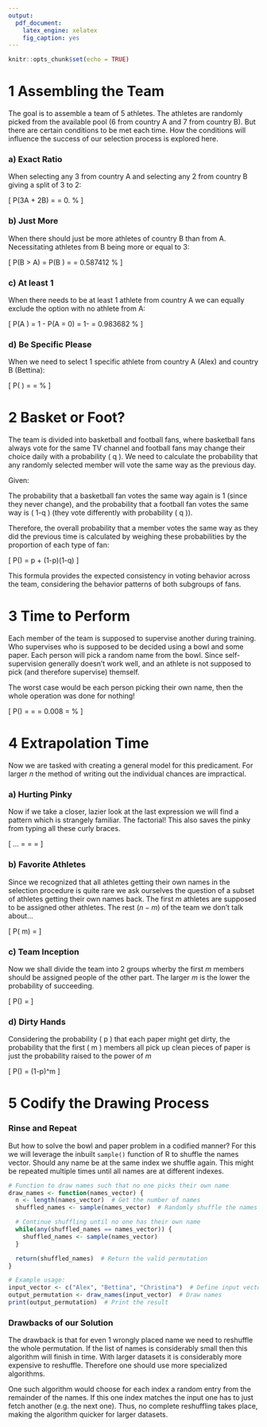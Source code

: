 ```yaml
---
output:
  pdf_document:
    latex_engine: xelatex
    fig_caption: yes
---
```


\thispagestyle{empty}

\begin{center}
  \vspace*{2cm}
  \Huge\textbf{Case Study 1 - Probability} \\[0.5cm]
  \Large\textbf{By example of Sports Team Selection Procedures} \\[1cm]
  \large
  \begin{tabular}{c}
    Benjamin Maixner \\
    Chirill Glitos \\
    Franziska Kirschner \\
    Said Rizvanov \\
  \end{tabular}
  \vfill
  \normalsize
  \textbf{Date}: `r format(Sys.Date(), "%B %d, %Y")`
\end{center}


```r
knitr::opts_chunk$set(echo = TRUE)
```
\newpage

# 1 Assembling the Team

The goal is to assemble a team of 5 athletes. The athletes are randomly picked from the available pool (6 from country A and 7 from country B). But there are certain conditions to be met each time. How the conditions will influence the success of our selection process is explored here.

### a) Exact Ratio

When selecting any 3 from country A and selecting any 2 from country B giving a split of 3 to 2:

\[
P(3A + 2B) = \frac{\binom{6}{3} \times \binom{7}{2}}{\binom{13}{5}} = 0.\overline{326340} \approx 32.63\%
\]

### b) Just More

When there should just be more athletes of country B than from A. Necessitating athletes from B being more or equal to 3:

\[
P(B > A) = P(B \geq 3) = \frac{\binom{7}{3} \times \binom{6}{2} + \binom{7}{4} \times \binom{6}{1} + \binom{7}{5} \times \binom{6}{0}}{\binom{13}{5}} = 0.587412 \approx 58.74\%
\]

### c) At least 1

When there needs to be at least 1 athlete from country A we can equally exclude the option with no athlete from A:

\[
P(A \geq 1) = 1 - P(A = 0) = 1- \frac{\binom{7}{5} \times \binom{6}{0}}{\binom{13}{5}} = 0.983682 \approx 98.37\%
\]

### d) Be Specific Please

When we need to select 1 specific athlete from country A (Alex) and country B (Bettina)\footnote{First character of names matching with the country name is purely coincidental}:

\[
P(\text{Alex} \cap \text{Bettina} \in \text{Team}) =\frac{\binom{11}{3}}{\binom{13}{5}} = \frac{165}{1287} \approx 12.82\%
\]

# 2 Basket or Foot?

The team is divided into basketball and football fans, where basketball fans always vote for the same TV channel and football fans may change their choice daily with a probability \( q \). We need to calculate the probability that any randomly selected member will vote the same way as the previous day.

Given:
\begin{itemize}
    \item Fraction \( p \) of the team are basketball fans who always vote the same.
    \item Fraction \( 1-p \) are football fans, and they change their choice with probability \( q \).
\end{itemize}

The probability that a basketball fan votes the same way again is 1 (since they never change), and the probability that a football fan votes the same way is \( 1-q \) (they vote differently with probability \( q \)).

Therefore, the overall probability that a member votes the same way as they did the previous time is calculated by weighing these probabilities by the proportion of each type of fan:

\[
P(\text{same}) = p + (1-p)(1-q)
\]

This formula provides the expected consistency in voting behavior across the team, considering the behavior patterns of both subgroups of fans.

# 3 Time to Perform

Each member of the team is supposed to supervise another during training. Who supervises who is supposed to be decided using a bowl and some paper. Each person will pick a random name from the bowl. Since self-supervision generally doesn't work well, and an athlete is not supposed to pick (and therefore supervise) themself.

The worst case would be each person picking their own name, then the whole operation was done for nothing!

\[
P(\text{Picking was useless}) = \frac{1}{5} \times \frac{1}{4} \times \frac{1}{3} \times \frac{1}{2} \times \frac{1}{1} = \frac{1}{120} = 0.008\overline{3333} = \approx 0.83\%
\]

# 4 Extrapolation Time

Now we are tasked with creating a general model for this predicament. For larger $n$ the method of writing out the individual chances are impractical\footnote{Actually, even 5 fractions to type before was testing my patience}.

### a) Hurting Pinky

Now if we take a closer, lazier look at the last expression we will find a pattern which is strangely familiar. The factorial! This also saves the pinky from typing all these curly braces.

\[
... = \frac{1}{5} \times \frac{1}{4} \times \frac{1}{3} \times \frac{1}{2} \times \frac{1}{1} = \frac{1}{5 * 4 * 3 * 2 * 1} = \frac{1}{n!}
\]

### b) Favorite Athletes

Since we recognized that all athletes getting their own names in the selection procedure is quite rare we ask ourselves the question of a subset of athletes getting their own names back. The first $m$ athletes are supposed to be assigned other athletes. The rest ($n-m$) of the team we don't talk about...

\[
P(\text{first } m) = \frac{m! \times (n-m)!}{n!}
\]

### c) Team Inception

Now we shall divide the team into 2 groups wherby the first $m$ members should be assigned people of the other part. The larger $m$ is the lower the probability of succeeding.

\[
P(\text{switch}) = \frac{\binom{n}{m} \times m!}{n!}
\]

### d) Dirty Hands

Considering the probability \( p \) that each paper might get dirty, the probability that the first \( m \) members all pick up clean pieces of paper is just the probability raised to the power of $m$

\[
P(\text{clean}) = (1-p)^m
\]

# 5 Codify the Drawing Process

### Rinse and Repeat

But how to solve the bowl and paper problem in a codified manner? For this we will leverage the inbuilt `sample()` function of R to shuffle the names vector. Should any name be at the same index we shuffle again. This might be repeated multiple times until all names are at different indexes.

```r
# Function to draw names such that no one picks their own name
draw_names <- function(names_vector) {
  n <- length(names_vector)  # Get the number of names
  shuffled_names <- sample(names_vector)  # Randomly shuffle the names

  # Continue shuffling until no one has their own name
  while(any(shuffled_names == names_vector)) {
    shuffled_names <- sample(names_vector)
  }

  return(shuffled_names)  # Return the valid permutation
}

# Example usage:
input_vector <- c("Alex", "Bettina", "Christina")  # Define input vector
output_permutation <- draw_names(input_vector)  # Draw names
print(output_permutation)  # Print the result
```

### Drawbacks of our Solution

The drawback is that for even 1 wrongly placed name we need to reshuffle the whole permutation. If the list of names is considerably small then this algorithm will finish in time. With larger datasets it is considerably more expensive to reshuffle. Therefore one should use more specialized algorithms.

One such algorithm would choose for each index a random entry from the remainder of the names. If this one index matches the input one has to just fetch another (e.g. the next one). Thus, no complete reshuffling takes place, making the algorithm quicker for larger datasets.
